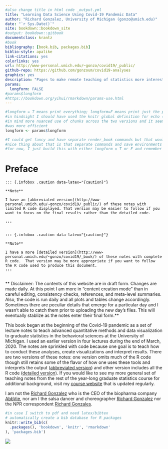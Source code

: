 ```yaml
--- 
#also change title in html code _output.yml
title: "Learning Data Science Using Covid-19 Pandemic Data"
author: "Richard Gonzalez, University of Michigan (gonzo@umich.edu)"
date: "`r Sys.Date()`"
site: bookdown::bookdown_site
#output: bookdown::gitbook 
documentclass: krantz
#book
bibliography: [book.bib, packages.bib]
biblio-style: apalike
link-citations: yes
colorlinks: yes
url: http://www-personal.umich.edu/~gonzo/covid19/_public/
github-repo: https://github.com/gonzoum/covid19-analyses
graphics: yes
description: "Pages to make remote teaching of statistics more interesting during the covid-19 pandemic."
params:
  longform: FALSE
#params$longform
#https://bookdown.org/yihui/rmarkdown/params-use.html
---
```


<!-- I decided to produce two versions of these documents. One for the R audience with all the R code and some statistical issues like checking assumptions and one for a broader audience without interest in the R details.  I use echo=longform to select which R chunks to print and asis echo=longform for conditional definition of text. Currently need to set longform=T in header of index file and choose the right output directory in _bookdown.  Need to figure out how to automatically do both. -->

<!-- ti get index:  Rscript -e "bookdown::render_book('index.Rmd', 'bookdown::pdf_book')" -->

<!-- To stop the server, run servr::daemon_stop(1) or restart your R session -->
<!-- Serving the directory /Users/gonzo/Dropbox/transfer/mac transfer/covid19-analyses at http://127.0.0.1:4321 -->

```r
#longform = T means print everything; longform=F means print just the pieces for public consumption
#in hindsight I should have used the knitr global definition for echo (for r chunks) and "asis" (for text) but when I started I had 
#in mind more nuanced use of chunks across the two versions and it seemed separate chunk by chunk definition
#was more efficient
longform <- params$longform

#I could get fancy and have separate render_book commands but that would require writing a script and putting the longform boolean in the script
#nice thing about that is that separate commands and save environments can be specified
#for now, I just build this with either longform = T or F and remember to copy _book to public when longform = F
```


# Preface {-}

```asis
::: {.infobox .caution data-latex="{caution}"}

**Note**

I have an [abbreviated version](http://www-personal.umich.edu/~gonzo/covid19/_public/) of these notes with limited R code displayed. That version may be easier to follow if you want to focus on the final results rather than the detailed code.

:::
  
```

```asis
::: {.infobox .caution data-latex="{caution}"}

**Note**

I have a more [detailed version](http://www-personal.umich.edu/~gonzo/covid19/_book/) of these notes with complete R code.  That version may be more appropriate if you want to follow the R code used to produce this document.
:::
  
```

** Disclaimer:  The contents of this website are in draft form.  Changes are made daily.  At this point I am more in "content creation mode" than in careful editing, consistency checks, references, and meta-level summaries.  Also, the code is run daily and all plots and tables change accordingly. Sometimes there are peculiar details that emerge for a particular day and I wasn't able to catch them prior to uploading the new day's files. This will eventually stablize as the notes enter their final form.** 

This book began at the beginning of the Covid-19 pandemic as a set of lecture notes to teach advanced quantitative methods and data visualization to graduate statistics in the behavioral sciences at the University of Michigan. I used an earlier version in four lectures during the end of March, 2020. The notes are sprinkled with code because one goal is to teach how to conduct these analyses, create visualizations and interpret results.  There are two versions of these notes: one version omits much of the R code though still retains some of the flavor of how one uses these tools and interprets the output ([abbreviated version](http://www-personal.umich.edu/~gonzo/covid19/_public)) and other version includes all the R code ([detailed version](http://www-personal.umich.edu/~gonzo/covid19/_book)).   If you would like to see my more general set of teaching notes from the rest of the year-long graduate statistics course for additional background, visit my [course website](http://www-personal.umich.edu/~gonzo/coursenotes/) that is updated regularly.

<!-- ::: {.infobox .caution data-latex="{caution}"} -->

<!-- **Note** -->

<!-- Throughout these notes I adapted existing code and examples. Where I borrowed from other people I provide appropriate citation.  I wrote these notes relatively quickly and have not double checked all the code nor have edited the text carefully. I also worked on this in small pieces so there may be inconsistencies or redundancies across pieces, which will eventually be fixed and written in more elegant flowing code. -->

<!-- ::: -->


I am not the [Richard Gonzalez](https://www.fiercepharma.com/pharma/abbvie-ceo-gonzalez-nabbed-21-6b-pay-package-year-marked-by-megamerger-humira-decline) who is the CEO of the biopharma company [AbbVie](https://www.abbvie.com/our-company.html?utm_campaign=cc_herenow_2020_rep&utm_medium=psearch&utm_source=google&utm_content=brand%20core&utm_term=abbvie), nor am I the salsa dancer and choreographer [Richard Gonzalez](https://gibneydance.org/event/mixed-flava-contemporary-caribbean-dance/2018-12-02/) nor the NPR correspondent [Richard Gonzales](https://www.npr.org/people/2100569/richard-gonzales). 



```r
#in case I switch to pdf and need latex/bibtex
# automatically create a bib database for R packages
knitr::write_bib(c(
  .packages(), 'bookdown', 'knitr', 'rmarkdown'
), 'packages.bib')
```

<!-- UM counter script -->

<img src="http://counter.www.umich.edu/counter?link=http://www.umich.edu/~gonzo/covid-19/+book/index.html">


<!--  To stop the server, run servr::daemon_stop(1) or restart your R session -->
<!--  Serving the directory /Users/gonzo/Dropbox/transfer/mac transfer/bookdown-demo-master at http://127.0.0.1:4321-->

<!-- Various R notes -->
<!-- You can label chapter and section titles using `{#label}` after them, e.g., we can reference Chapter \@ref(intro). If you do not manually label them, there will be automatic labels anyway, e.g., Chapter \@ref(methods). -->

<!-- Figures and tables with captions will be placed in `figure` and `table` environments, respectively. -->

<!-- ```{r nice-fig, fig.cap='Here is a nice figure!', out.width='80%', fig.asp=.75, fig.align='center'} -->
<!-- par(mar = c(4, 4, .1, .1)) -->
<!-- plot(pressure, type = 'b', pch = 19) -->
<!-- ``` -->

<!-- Reference a figure by its code chunk label with the `fig:` prefix, e.g., see Figure \@ref(fig:nice-fig). Similarly, you can reference tables generated from `knitr::kable()`, e.g., see Table \@ref(tab:nice-tab). -->

<!-- ```{r nice-tab, tidy=FALSE} -->
<!-- knitr::kable( -->
<!--   head(iris, 20), caption = 'Here is a nice table!', -->
<!--   booktabs = TRUE -->
<!-- ) -->
<!-- ``` -->


<!-- You can write citations, too. For example, we are using the **bookdown** package [@R-bookdown] in this sample book, which was built on top of R Markdown and **knitr** [@xie2015]. -->

